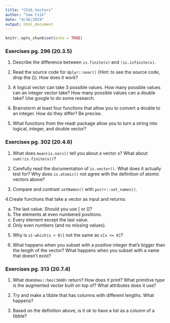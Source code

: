 ```yaml
---
title: "Ch16_Vectors"
author: "Sam Csik"
date: "4/16/2019"
output: html_document
---
```


```r
knitr::opts_chunk$set(echo = TRUE)
```

### Exercises pg. 296 (20.3.5)

1. Describe the difference between `is.finite(x)` and `!is.infinite(x)`.

2. Read the source code for `dplyr::near()` (Hint: to see the source code, drop the ()). How does it work?

3. A logical vector can take 3 possible values. How many possible values can an integer vector take? How many possible values can a double take? Use google to do some research.

4. Brainstorm at least four functions that allow you to convert a double to an integer. How do they differ? Be precise.

5. What functions from the readr package allow you to turn a string into logical, integer, and double vector?

### Exercises pg. 302 (20.4.6)

1. What does `mean(is.na(x))` tell you about a vector x? What about `sum(!is.finite(x))`?

2. Carefully read the documentation of `is.vector()`. What does it actually test for? Why does `is.atomic()` not agree with the definition of atomic vectors above?

3. Compare and contrast `setNames()` with `purrr::set_names()`.

4.Create functions that take a vector as input and returns:
  
  a. The last value. Should you use [ or [[?
  b. The elements at even numbered positions.
  c. Every element except the last value.
  d. Only even numbers (and no missing values).

5. Why is `x[-which(x > 0)]` not the same as `x[x <= 0]`?

6. What happens when you subset with a positive integer that’s bigger than the length of the vector? What happens when you subset with a name that doesn’t exist?

### Exercises pg. 313 (20.7.4)

1. What does`hms::hms(3600)` return? How does it print? What primitive type is the augmented vector built on top of? What attributes does it use?

2. Try and make a tibble that has columns with different lengths. What happens?

3. Based on the definition above, is it ok to have a list as a column of a tibble?